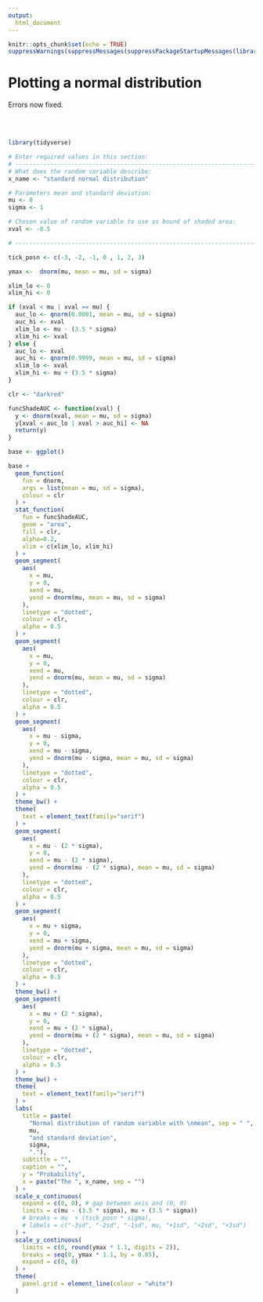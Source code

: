 ---
output:
  html_document
---

```{r all_chunks, include=FALSE}
knitr::opts_chunk$set(echo = TRUE)
suppressWarnings(suppressMessages(suppressPackageStartupMessages(library(tidyverse))))

```

# Plotting a normal distribution

Errors now fixed.

<br><br>\vspace{10mm}

```{r label = "basic-nplot", echo =F, error = F, warnings=F, messages = F, out.width = "80%", fig.asp = 0.6, fig.align = "center"}

library(tidyverse)

# Enter required values in this section:
# ---------------------------------------------------------------------------------------------------------------------------------
# What does the random variable describe:
x_name <- "standard normal distribution"

# Parameters mean and standard deviation:
mu <- 0
sigma <- 1

# Chosen value of random variable to use as bound of shaded area:
xval <- -0.5

# ---------------------------------------------------------------------------------------------------------------------------------

tick_posn <- c(-3, -2, -1, 0 , 1, 2, 3)

ymax <-  dnorm(mu, mean = mu, sd = sigma)

xlim_lo <- 0
xlim_hi <- 0

if (xval < mu | xval == mu) {
  auc_lo <- qnorm(0.0001, mean = mu, sd = sigma)
  auc_hi <- xval
  xlim_lo <- mu - (3.5 * sigma)
  xlim_hi <- xval
} else {
  auc_lo <- xval
  auc_hi <- qnorm(0.9999, mean = mu, sd = sigma)
  xlim_lo <- xval
  xlim_hi <- mu + (3.5 * sigma)
}

clr <- "darkred"

funcShadeAUC <- function(xval) {
  y <- dnorm(xval, mean = mu, sd = sigma)
  y[xval < auc_lo | xval > auc_hi] <- NA
  return(y)
}

base <- ggplot()

base +
  geom_function(
    fun = dnorm, 
    args = list(mean = mu, sd = sigma), 
    colour = clr
  ) +
  stat_function(
    fun = funcShadeAUC,
    geom = "area",
    fill = clr,
    alpha=0.2, 
    xlim = c(xlim_lo, xlim_hi)
  ) +
  geom_segment(
    aes(
      x = mu, 
      y = 0, 
      xend = mu, 
      yend = dnorm(mu, mean = mu, sd = sigma)
    ), 
    linetype = "dotted", 
    colour = clr, 
    alpha = 0.5
  ) +
  geom_segment(
    aes(
      x = mu, 
      y = 0, 
      xend = mu, 
      yend = dnorm(mu, mean = mu, sd = sigma)
    ), 
    linetype = "dotted", 
    colour = clr, 
    alpha = 0.5
  ) +
  geom_segment(
    aes(
      x = mu - sigma, 
      y = 0, 
      xend = mu - sigma, 
      yend = dnorm(mu - sigma, mean = mu, sd = sigma)
    ), 
    linetype = "dotted", 
    colour = clr, 
    alpha = 0.5
  ) +
  theme_bw() + 
  theme(
    text = element_text(family="serif")
  ) +
  geom_segment(
    aes(
      x = mu - (2 * sigma), 
      y = 0, 
      xend = mu - (2 * sigma), 
      yend = dnorm(mu - (2 * sigma), mean = mu, sd = sigma)
    ), 
    linetype = "dotted", 
    colour = clr, 
    alpha = 0.5
  ) +
  geom_segment(
    aes(
      x = mu + sigma, 
      y = 0, 
      xend = mu + sigma, 
      yend = dnorm(mu + sigma, mean = mu, sd = sigma)
    ), 
    linetype = "dotted", 
    colour = clr, 
    alpha = 0.5
  ) +
  theme_bw() + 
  geom_segment(
    aes(
      x = mu + (2 * sigma), 
      y = 0, 
      xend = mu + (2 * sigma), 
      yend = dnorm(mu + (2 * sigma), mean = mu, sd = sigma)
    ), 
    linetype = "dotted", 
    colour = clr, 
    alpha = 0.5
  ) +
  theme_bw() + 
  theme(
    text = element_text(family="serif")
  ) +
  labs(
    title = paste(
      "Normal distribution of random variable with \nmean", sep = " ", 
      mu, 
      "and standard deviation", 
      sigma, 
      "."), 
    subtitle = "", 
    caption = "",  
    y = "Probability",
    x = paste("The ", x_name, sep = "") 
  ) +
  scale_x_continuous(
    expand = c(0, 0), # gap between axis and (0, 0)
    limits = c(mu - (3.5 * sigma), mu + (3.5 * sigma)) 
    # breaks = mu  + (tick_posn * sigma),
    # labels = c("-3sd", "-2sd", "-1sd", mu, "+1sd", "+2sd", "+3sd")
  ) +
  scale_y_continuous(
    limits = c(0, round(ymax * 1.1, digits = 2)),
    breaks = seq(0, ymax * 1.1, by = 0.05),
    expand = c(0, 0)
  ) +
  theme(
    panel.grid = element_line(colour = "white")
  )

```
